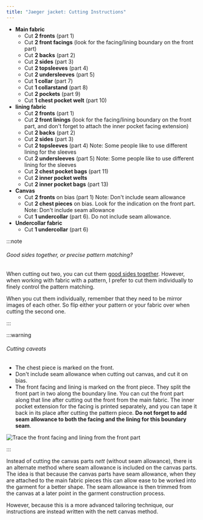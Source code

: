 ```yaml
---
title: "Jaeger jacket: Cutting Instructions"
---
```


- **Main fabric**
  - Cut **2 fronts** (part 1)
  - Cut **2 front facings** (look for the facing/lining boundary on the front part)
  - Cut **2 backs** (part 2)
  - Cut **2 sides** (part 3)
  - Cut **2 topsleeves** (part 4)
  - Cut **2 undersleeves** (part 5)
  - Cut **1 collar** (part 7)
  - Cut **1 collarstand** (part 8)
  - Cut **2 pockets** (part 9)
  - Cut **1 chest pocket welt** (part 10)
- **lining fabric**
  - Cut **2 fronts** (part 1)
  - Cut **2 front linings** (look for the facing/lining boundary on the front part, and don't forget to attach the inner pocket facing extension)
  - Cut **2 backs** (part 2)
  - Cut **2 sides** (part 3)
  - Cut **2 topsleeves** (part 4) Note: Some people like to use different lining for the sleeves
  - Cut **2 undersleeves** (part 5) Note: Some people like to use different lining for the sleeves
  - Cut **2 chest pocket bags** (part 11)
  - Cut **2 inner pocket welts**
  - Cut **2 inner pocket bags** (part 13)
- **Canvas**
  - Cut **2 fronts** on bias (part 1) Note: Don't include seam allowance
  - Cut **2 chest pieces** on bias. Look for the indication on the front part. Note: Don't include seam allowance
  - Cut **1 undercollar** (part 6). Do not include seam allowance.
- **Undercollar fabric**
  - Cut **1 undercollar** (part 6)

:::note


###### Good sides together, or precise pattern matching?

When cutting out two, you can cut them [good sides together](/docs/sewing/good-sides-together).
However, when working with fabric with a pattern, I prefer to cut them individually to finely control the pattern matching.

When you cut them individually, remember that they need to be mirror images of each other. So flip either your pattern or your fabric over when cutting the second one.

:::

:::warning


###### Cutting caveats

- The chest piece is marked on the front.
- Don't include seam allowance when cutting out canvas, and cut it on bias.
- The front facing and lining is marked on the front piece. They split the front part in two along the boundary line. You can cut the front part along that line after cutting out the front from the main fabric. The inner pocket extension for the facing is printed separately, and you can tape it back in its place after cutting the pattern piece. **Do not forget to add seam allowance to both the facing and the lining for this boundary seam**.

![Trace the front facing and lining from the front part](cuttingCaveat.svg)

:::

<Comment by="Benjamin F.">

Instead of cutting the canvas parts _nett_ (without seam allowance),
there is an alternate
method where seam allowance is included on the canvas parts.
The idea is that because the canvas parts have seam allowance,
when they are attached to the main fabric pieces this can allow
ease to be worked into the garment for a better shape.
The seam allowance is then trimmed from the canvas at a later point
in the garment construction process.

However, because this is a more advanced tailoring technique,
our instructions are instead written with the nett canvas method.

</Comment>
